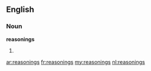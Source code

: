 ==English==

===Noun===
'''reasonings'''
# {{plural of|[[reasoning]]}}

[[ar:reasonings]]
[[fr:reasonings]]
[[my:reasonings]]
[[nl:reasonings]]